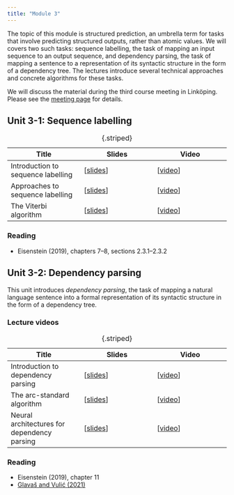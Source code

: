 ```yaml
---
title: "Module 3"
---
```


The topic of this module is structured prediction, an umbrella term for tasks that involve predicting structured outputs, rather than atomic values. We will covers two such tasks: sequence labelling, the task of mapping an input sequence to an output sequence, and dependency parsing, the task of mapping a sentence to a representation of its syntactic structure in the form of a dependency tree. The lectures introduce several technical approaches and concrete algorithms for these tasks.

We will discuss the material during the third course meeting in Linköping. Please see the [meeting page](meeting3) for details.

## Unit 3-1: Sequence labelling

| Title | Slides | Video |
|---|---|---|
| Introduction to sequence labelling | [[slides](intro-to-sequence-labelling.pdf)] | [[video](https://youtu.be/3L3SbPIFf6w)] |
| Approaches to sequence labelling | [[slides](approaches-to-sequence-labelling.pdf)] | [[video](https://youtu.be/N18QiGgYBpc)] |
| The Viterbi algorithm | [[slides](the-viterbi-algorithm.pdf)] | [[video](https://youtu.be/jcm0J5S-o8c)] |
: {.striped}

### Reading

* Eisenstein (2019), chapters 7–8, sections 2.3.1–2.3.2

## Unit 3-2: Dependency parsing

This unit introduces *dependency parsing*, the task of mapping a natural language sentence into a formal representation of its syntactic structure in the form of a dependency tree.

### Lecture videos

| Title | Slides | Video |
|---|---|---|
| Introduction to dependency parsing | [[slides](intro-to-dependency-parsing.pdf)] | [[video](https://youtu.be/XZQN1YVTs_I)] |
| The arc-standard algorithm | [[slides](the-arc-standard-algorithm.pdf)] | [[video](https://youtu.be/uBxTSIaUlgc)] |
| Neural architectures for dependency parsing | [[slides](neural-architectures-for-dependency-parsing.pdf)] | [[video](https://youtu.be/tlqUN7ekLWE)] |
: {.striped}

### Reading

* Eisenstein (2019), chapter 11
* [Glavaš and Vulić (2021)](http://dx.doi.org/10.18653/v1/2021.eacl-main.270)
